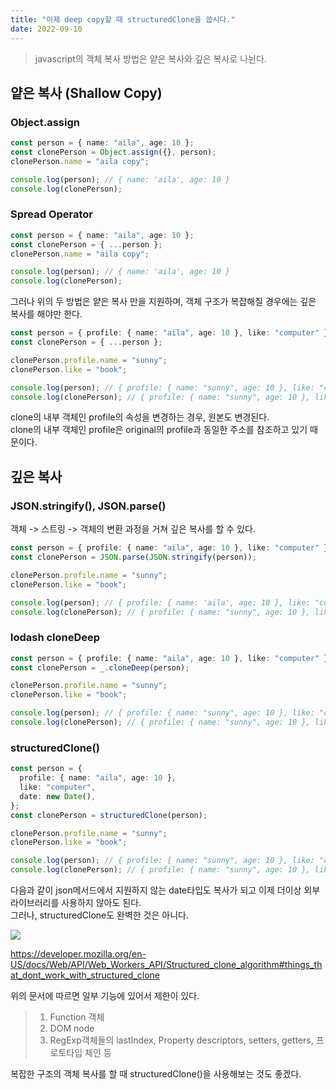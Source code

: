 ```yaml
---
title: "이제 deep copy할 때 structuredClone을 씁시다."
date: 2022-09-10
---
```


> javascript의 객체 복사 방법은 얕은 복사와 깊은 복사로 나뉜다.

## 얕은 복사 (Shallow Copy)

### Object.assign

```typescript
const person = { name: "aila", age: 10 };
const clonePerson = Object.assign({}, person);
clonePerson.name = "aila copy";

console.log(person); // { name: 'aila', age: 10 }
console.log(clonePerson);
```

### Spread Operator

```typescript
const person = { name: "aila", age: 10 };
const clonePerson = { ...person };
clonePerson.name = "aila copy";

console.log(person); // { name: 'aila', age: 10 }
console.log(clonePerson);
```

그러나 위의 두 방법은 얕은 복사 만을 지원하며, 객체 구조가 복잡해질 경우에는 깊은 복사를 해야만 한다.

```typescript
const person = { profile: { name: "aila", age: 10 }, like: "computer" };
const clonePerson = { ...person };

clonePerson.profile.name = "sunny";
clonePerson.like = "book";

console.log(person); // { profile: { name: "sunny", age: 10 }, like: "computer" }
console.log(clonePerson); // { profile: { name: "sunny", age: 10 }, like: "book" }
```

clone의 내부 객체인 profile의 속성을 변경하는 경우, 원본도 변경된다.  
clone의 내부 객체인 profile은 original의 profile과 동일한 주소를 참조하고 있기 때문이다.

## 깊은 복사

### JSON.stringify(), JSON.parse()

객체 -> 스트링 -> 객체의 변환 과정을 거쳐 깊은 복사를 할 수 있다.

```typescript
const person = { profile: { name: "aila", age: 10 }, like: "computer" };
const clonePerson = JSON.parse(JSON.stringify(person));

clonePerson.profile.name = "sunny";
clonePerson.like = "book";

console.log(person); // { profile: { name: 'aila', age: 10 }, like: "computer" }
console.log(clonePerson); // { profile: { name: "sunny", age: 10 }, like: "book" }
```

### lodash cloneDeep

```typescript
const person = { profile: { name: "aila", age: 10 }, like: "computer" };
const clonePerson = _.cloneDeep(person);

clonePerson.profile.name = "sunny";
clonePerson.like = "book";

console.log(person); // { profile: { name: "sunny", age: 10 }, like: "computer" }
console.log(clonePerson); // { profile: { name: "sunny", age: 10 }, like: "book" }
```

### structuredClone()

```typescript
const person = {
  profile: { name: "aila", age: 10 },
  like: "computer",
  date: new Date(),
};
const clonePerson = structuredClone(person);

clonePerson.profile.name = "sunny";
clonePerson.like = "book";

console.log(person); // { profile: { name: "sunny", age: 10 }, like: "computer", date: 2022-09-10T08:22:28.924Z }
console.log(clonePerson); // { profile: { name: "sunny", age: 10 }, like: "book", date: 2022-09-10T08:22:28.924Z }
```

다음과 같이 json메서드에서 지원하지 않는 date타입도 복사가 되고 이제 더이상 외부 라이브러리를 사용하지 않아도 된다.  
그러나, structuredClone도 완벽한 것은 아니다.

![](https://velog.velcdn.com/images/nsunny0908/post/9a129521-b63f-41e6-bc9c-c7cf163dbd8f/image.png)

https://developer.mozilla.org/en-US/docs/Web/API/Web_Workers_API/Structured_clone_algorithm#things_that_dont_work_with_structured_clone

위의 문서에 따르면 일부 기능에 있어서 제한이 있다.

> 1. Function 객체
> 2. DOM node
> 3. RegExp객체들의 lastIndex, Property descriptors, setters, getters, 프로토타입 체인 등

복잡한 구조의 객체 복사를 할 때 structuredClone()을 사용해보는 것도 좋겠다.
